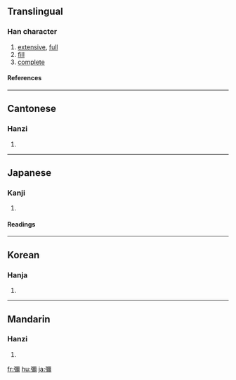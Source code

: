 {{see|弥}}

==Translingual==
===Han character===
{{Han char|rn=57|rad=弓|as=14|sn=17|four=1122<sub>7</sub>|canj=弓一火月 (NMFB)}}
# [[extensive]], [[full]]
# [[fill]]
# [[complete]]
====References====
{{Han ref|kx=0361.110|dkj=09877|dj=0679.090|hdz=21004.030|uh=5F4C|ud=24396|bh=C0B1|bd=49329}}
----
==Cantonese==
===Hanzi===
{{yue-hanzi|jyut=|y=mei4, nei4}}
# {{defn|Cantonese}}
----
==Japanese==
===Kanji===
{{ja-kanji|grade=|rs=弓14}}
# {{defn|Japanese}} 
====Readings====
{{ja-readings|on=[[び]] (bi), [[み]] (mi), [[げい]] (gei)|kun=[[ひさしい]] (hisashii), [[わたる]] (wataru), [[あまねし]] (amaneshi)}}
----
==Korean==
===Hanja===
{{ko-hanja|hangeul=미|eumhun=|rv=mi|mr=mi|y=mi}}
# {{defn|Korean}}
----
==Mandarin==
===Hanzi===
{{cmn-hanzi|sim=弥|pin=[[mí]] ([[mi2]])|wg=mi<sup>2</sup>}}
# {{defn|Mandarin}}

[[fr:彌]]
[[hu:彌]]
[[ja:彌]]